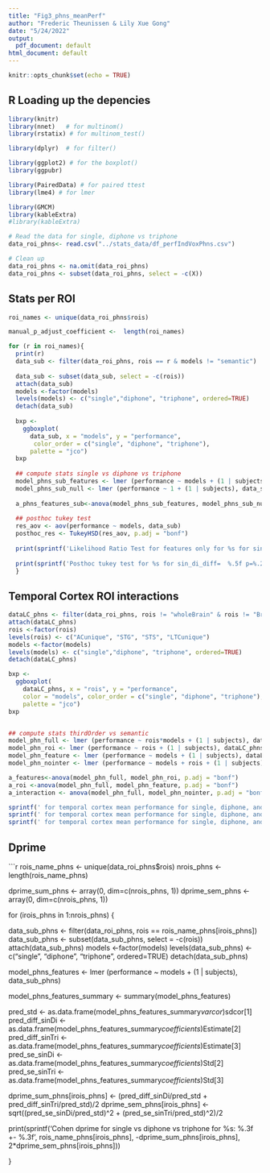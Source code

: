 ```yaml
---
title: "Fig3_phns_meanPerf"
author: "Frederic Theunissen & Lily Xue Gong"
date: "5/24/2022"
output:
  pdf_document: default
html_document: default
---
```


```r
knitr::opts_chunk$set(echo = TRUE)
```

## R Loading up the depencies

```r
library(knitr)
library(nnet)   # for multinom()
library(rstatix) # for multinom_test()

library(dplyr)  # for filter()

library(ggplot2) # for the boxplot()
library(ggpubr)

library(PairedData) # for paired ttest
library(lme4) # for lmer

library(GMCM)
library(kableExtra)
#library(kableExtra)
```



```r

# Read the data for single, diphone vs triphone
data_roi_phns<- read.csv("../stats_data/df_perfIndVoxPhns.csv")

# Clean up
data_roi_phns <- na.omit(data_roi_phns)
data_roi_phns <- subset(data_roi_phns, select = -c(X))


```
## Stats per ROI

```r

roi_names <- unique(data_roi_phns$rois)

manual_p_adjust_coefficient <-  length(roi_names)

for (r in roi_names){
  print(r)
  data_sub <- filter(data_roi_phns, rois == r & models != "semantic")
  
  data_sub <- subset(data_sub, select = -c(rois))
  attach(data_sub)
  models <-factor(models)
  levels(models) <- c("single","diphone", "triphone", ordered=TRUE)
  detach(data_sub)
  
  bxp <-
    ggboxplot(
      data_sub, x = "models", y = "performance",
       color_order = c("single", "diphone", "triphone"),
      palette = "jco")
  bxp
  
  ## compute stats single vs diphone vs triphone
  model_phns_sub_features <- lmer (performance ~ models + (1 | subjects), data_sub)
  model_phns_sub_null <- lmer (performance ~ 1 + (1 | subjects), data_sub)
  
  a_phns_features_sub<-anova(model_phns_sub_features, model_phns_sub_null, p.adj = "bonf")
  
  ## posthoc tukey test
  res_aov <- aov(performance ~ models, data_sub)
  posthoc_res <- TukeyHSD(res_aov, p.adj = "bonf")
  
  print(sprintf('Likelihood Ratio Test for features only for %s for single, diphone, triphone: ChiSq(%d) = %.2f p=%.2g', r, a_phns_features_sub$Df[2], a_phns_features_sub$Chisq[2], a_phns_features_sub$Pr[2]))
  
  print(sprintf('Posthoc tukey test for %s for sin_di_diff=  %.5f p=%.2g, manual adjusted p=%.2g; tri_di_diff=  %.5f p=%.2g, manual adjusted p=%.2g; tri_sin_diff=  %.5f p=%.2g, manual adjusted p=%.2g', r, posthoc_res$models[1,1], posthoc_res$models[1,4],posthoc_res$models[1,4]* manual_p_adjust_coefficient, posthoc_res$models[2,1], posthoc_res$models[2,4], posthoc_res$models[2,4]*manual_p_adjust_coefficient,  posthoc_res$models[3,1], posthoc_res$models[3,4], posthoc_res$models[3,4]*manual_p_adjust_coefficient))
  }

```

## Temporal Cortex ROI interactions


```r
dataLC_phns <- filter(data_roi_phns, rois != "wholeBrain" & rois != "Broca" & models != "semantic")
attach(dataLC_phns)
rois <-factor(rois)
levels(rois) <- c("ACunique", "STG", "STS", "LTCunique")
models <-factor(models)
levels(models) <- c("single","diphone", "triphone", ordered=TRUE)
detach(dataLC_phns)

bxp <-
  ggboxplot(
    dataLC_phns, x = "rois", y = "performance",
    color = "models", color_order = c("single", "diphone", "triphone"),
    palette = "jco")
bxp


## compute stats thirdOrder vs semantic
model_phn_full <- lmer (performance ~ rois*models + (1 | subjects), dataLC_phns)
model_phn_roi <- lmer (performance ~ rois + (1 | subjects), dataLC_phns)
model_phn_feature <- lmer (performance ~ models + (1 | subjects), dataLC_phns)
model_phn_nointer <- lmer (performance ~ models + rois + (1 | subjects), dataLC_phns)

a_features<-anova(model_phn_full, model_phn_roi, p.adj = "bonf")
a_roi <-anova(model_phn_full, model_phn_feature, p.adj = "bonf")
a_interaction <- anova(model_phn_full, model_phn_nointer, p.adj = "bonf")

sprintf(' for temporal cortex mean performance for single, diphone, and triphone, lmer features only %f, pvalue %f', a_features$Chisq[2], a_features$`Pr(>Chisq)`[2])
sprintf(' for temporal cortex mean performance for single, diphone, and triphone, lmer rois only %f, pvalue %f', a_roi$Chisq[2], a_roi$`Pr(>Chisq)`[2])
sprintf(' for temporal cortex mean performance for single, diphone, and triphone, lmer features and rois interaction %f, pvalue %f', a_interaction$Chisq[2], a_interaction$`Pr(>Chisq)`[2])


```

## Dprime

```r


rois_name_phns <- unique(data_roi_phns$rois)
nrois_phns <- length(rois_name_phns)

dprime_sum_phns <- array(0, dim=c(nrois_phns, 1))
dprime_sem_phns <- array(0, dim=c(nrois_phns, 1))

for (irois_phns in 1:nrois_phns) {
  
  data_sub_phns <- filter(data_roi_phns, rois == rois_name_phns[irois_phns])
  data_sub_phns <- subset(data_sub_phns, select = -c(rois))
  attach(data_sub_phns)
  models <-factor(models)
  levels(data_sub_phns) <- c("single", "diphone", "triphone", ordered=TRUE)
  detach(data_sub_phns)
  
  model_phns_features <- lmer (performance ~ models + (1 | subjects), data_sub_phns)

  model_phns_features_summary <- summary(model_phns_features)
  
  pred_std <- as.data.frame(model_phns_features_summary$varcor)$sdcor[1]
  pred_diff_sinDi <- as.data.frame(model_phns_features_summary$coefficients)$Estimate[2]
  pred_diff_sinTri <- as.data.frame(model_phns_features_summary$coefficients)$Estimate[3]
  pred_se_sinDi <- as.data.frame(model_phns_features_summary$coefficients)$Std[2]
  pred_se_sinTri <- as.data.frame(model_phns_features_summary$coefficients)$Std[3]
  
  
  dprime_sum_phns[irois_phns] <- (pred_diff_sinDi/pred_std + pred_diff_sinTri/pred_std)/2
  dprime_sem_phns[irois_phns] <- sqrt((pred_se_sinDi/pred_std)^2 + (pred_se_sinTri/pred_std)^2)/2

  print(sprintf('Cohen dprime for single vs diphone vs triphone  for %s:  %.3f +- %.3f ', rois_name_phns[irois_phns],  -dprime_sum_phns[irois_phns], 2*dprime_sem_phns[irois_phns]))
  

}

